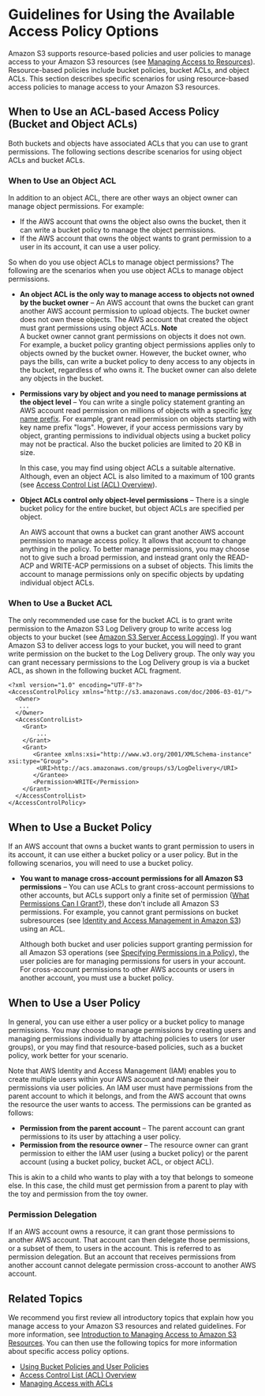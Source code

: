 # Guidelines for Using the Available Access Policy Options<a name="access-policy-alternatives-guidelines"></a>

Amazon S3 supports resource\-based policies and user policies to manage access to your Amazon S3 resources \(see [Managing Access to Resources](access-control-overview.mdx#access-control-resources-manage-permissions-basics)\)\. Resource\-based policies include bucket policies, bucket ACLs, and object ACLs\. This section describes specific scenarios for using resource\-based access policies to manage access to your Amazon S3 resources\. 

## When to Use an ACL\-based Access Policy \(Bucket and Object ACLs\)<a name="when-to-use-acl"></a>

Both buckets and objects have associated ACLs that you can use to grant permissions\. The following sections describe scenarios for using object ACLs and bucket ACLs\.

### When to Use an Object ACL<a name="when-to-use-object-acl"></a>

In addition to an object ACL, there are other ways an object owner can manage object permissions\. For example:
+ If the AWS account that owns the object also owns the bucket, then it can write a bucket policy to manage the object permissions\.
+ If the AWS account that owns the object wants to grant permission to a user in its account, it can use a user policy\.

So when do you use object ACLs to manage object permissions? The following are the scenarios when you use object ACLs to manage object permissions\.
+ **An object ACL is the only way to manage access to objects not owned by the bucket owner** – An AWS account that owns the bucket can grant another AWS account permission to upload objects\. The bucket owner does not own these objects\. The AWS account that created the object must grant permissions using object ACLs\. 
**Note**  
A bucket owner cannot grant permissions on objects it does not own\. For example, a bucket policy granting object permissions applies only to objects owned by the bucket owner\. However, the bucket owner, who pays the bills, can write a bucket policy to deny access to any objects in the bucket, regardless of who owns it\. The bucket owner can also delete any objects in the bucket\. 
+ **Permissions vary by object and you need to manage permissions at the object level** – You can write a single policy statement granting an AWS account read permission on millions of objects with a specific [key name prefix](https://docs.aws.amazon.com/general/latest/gr/glos-chap.html#keyprefix)\. For example, grant read permission on objects starting with key name prefix "logs"\. However, if your access permissions vary by object, granting permissions to individual objects using a bucket policy may not be practical\. Also the bucket policies are limited to 20 KB in size\. 

  In this case, you may find using object ACLs a suitable alternative\. Although, even an object ACL is also limited to a maximum of 100 grants \(see [Access Control List \(ACL\) Overview](acl-overview.mdx)\)\. 
+ **Object ACLs control only object\-level permissions** –  There is a single bucket policy for the entire bucket, but object ACLs are specified per object\.

  An AWS account that owns a bucket can grant another AWS account permission to manage access policy\. It allows that account to change anything in the policy\. To better manage permissions, you may choose not to give such a broad permission, and instead grant only the READ\-ACP and WRITE\-ACP permissions on a subset of objects\. This limits the account to manage permissions only on specific objects by updating individual object ACLs\.

### When to Use a Bucket ACL<a name="when-to-use-bucket-acl"></a>

The only recommended use case for the bucket ACL is to grant write permission to the Amazon S3 Log Delivery group to write access log objects to your bucket \(see [Amazon S3 Server Access Logging](ServerLogs.mdx)\)\. If you want Amazon S3 to deliver access logs to your bucket, you will need to grant write permission on the bucket to the Log Delivery group\. The only way you can grant necessary permissions to the Log Delivery group is via a bucket ACL, as shown in the following bucket ACL fragment\.

```
<?xml version="1.0" encoding="UTF-8"?>
<AccessControlPolicy xmlns="http://s3.amazonaws.com/doc/2006-03-01/">
  <Owner>
   ...
  </Owner>
  <AccessControlList>
    <Grant>
        ...
    </Grant>  
    <Grant>
       <Grantee xmlns:xsi="http://www.w3.org/2001/XMLSchema-instance" xsi:type="Group">
        <URI>http://acs.amazonaws.com/groups/s3/LogDelivery</URI>
       </Grantee>
       <Permission>WRITE</Permission>
    </Grant>  
  </AccessControlList>
</AccessControlPolicy>
```

## When to Use a Bucket Policy<a name="when-to-use-bucket-policy"></a>

If an AWS account that owns a bucket wants to grant permission to users in its account, it can use either a bucket policy or a user policy\. But in the following scenarios, you will need to use a bucket policy\.
+ **You want to manage cross\-account permissions for all Amazon S3 permissions** – You can use ACLs to grant cross\-account permissions to other accounts, but ACLs support only a finite set of permission \([What Permissions Can I Grant?](acl-overview.mdx#permissions)\), these don't include all Amazon S3 permissions\. For example, you cannot grant permissions on bucket subresources \(see [Identity and Access Management in Amazon S3](s3-access-control.mdx)\) using an ACL\. 

  Although both bucket and user policies support granting permission for all Amazon S3 operations \(see [Specifying Permissions in a Policy](using-with-s3-actions.mdx)\), the user policies are for managing permissions for users in your account\. For cross\-account permissions to other AWS accounts or users in another account, you must use a bucket policy\.

## When to Use a User Policy<a name="when-to-use-user-policy"></a>

In general, you can use either a user policy or a bucket policy to manage permissions\. You may choose to manage permissions by creating users and managing permissions individually by attaching policies to users \(or user groups\), or you may find that resource\-based policies, such as a bucket policy, work better for your scenario\.

Note that AWS Identity and Access Management \(IAM\) enables you to create multiple users within your AWS account and manage their permissions via user policies\. An IAM user must have permissions from the parent account to which it belongs, and from the AWS account that owns the resource the user wants to access\. The permissions can be granted as follows:
+ **Permission from the parent account** – The parent account can grant permissions to its user by attaching a user policy\.
+ **Permission from the resource owner** – The resource owner can grant permission to either the IAM user \(using a bucket policy\) or the parent account \(using a bucket policy, bucket ACL, or object ACL\)\.

This is akin to a child who wants to play with a toy that belongs to someone else\. In this case, the child must get permission from a parent to play with the toy and permission from the toy owner\.

### Permission Delegation<a name="permission-delegation"></a>

If an AWS account owns a resource, it can grant those permissions to another AWS account\. That account can then delegate those permissions, or a subset of them, to users in the account\. This is referred to as permission delegation\. But an account that receives permissions from another account cannot delegate permission cross\-account to another AWS account\. 

## Related Topics<a name="access-control-guidelines-related-topics"></a>

We recommend you first review all introductory topics that explain how you manage access to your Amazon S3 resources and related guidelines\. For more information, see [Introduction to Managing Access to Amazon S3 Resources](s3-access-control.mdx#intro-managing-access-s3-resources)\. You can then use the following topics for more information about specific access policy options\. 
+ [Using Bucket Policies and User Policies](using-iam-policies.mdx)
+ [Access Control List \(ACL\) Overview](acl-overview.mdx)
+ [Managing Access with ACLs](S3_ACLs_UsingACLs.mdx)